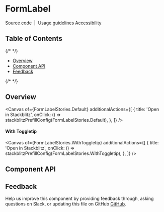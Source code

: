 
<Meta isTemplate />

# FormLabel

[Source code](https://github.com/carbon-design-system/carbon/tree/main/packages/react/src/components/FormLabel)
&nbsp;|&nbsp;
[Usage guidelines](https://www.carbondesignsystem.com/components/form/usage)
[Accessibility](https://www.carbondesignsystem.com/components/form/accessibility)

## Table of Contents

{/* <!-- START doctoc generated TOC please keep comment here to allow auto update --> <!-- DON'T EDIT THIS SECTION, INSTEAD RE-RUN doctoc TO UPDATE --> */}

- [Overview](#overview)
- [Component API](#component-api)
- [Feedback](#feedback)

{/* <!-- END doctoc generated TOC please keep comment here to allow auto update --> */}

## Overview

<Canvas
  of={FormLabelStories.Default}
  additionalActions={[
    {
      title: 'Open in Stackblitz',
      onClick: () => stackblitzPrefillConfig(FormLabelStories.Default),
    },
  ]}
/>

#### With Toggletip

<Canvas
  of={FormLabelStories.WithToggletip}
  additionalActions={[
    {
      title: 'Open in Stackblitz',
      onClick: () => stackblitzPrefillConfig(FormLabelStories.WithToggletip),
    },
  ]}
/>

## Component API

<ArgTypes />

## Feedback

Help us improve this component by providing feedback through, asking questions
on Slack, or updating this file on GitHub
[GitHub](https://github.com/carbon-design-system/carbon/edit/main/packages/react/src/components/FormLabel/FormLabel.mdx).

